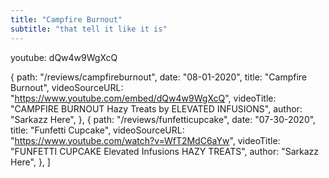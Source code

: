 ```yaml
---
title: "Campfire Burnout"
subtitle: "that tell it like it is"
---
```


youtube: dQw4w9WgXcQ

  {
    path: "/reviews/campfireburnout",
    date: "08-01-2020",
    title: "Campfire Burnout",
    videoSourceURL: "https://www.youtube.com/embed/dQw4w9WgXcQ",
    videoTitle: "CAMPFIRE BURNOUT Hazy Treats by ELEVATED INFUSIONS",
    author: "Sarkazz Here",
  },
  {
    path: "/reviews/funfetticupcake",
    date: "07-30-2020",
    title: "Funfetti Cupcake",
    videoSourceURL: "https://www.youtube.com/watch?v=WfT2MdC6aYw",
    videoTitle: "FUNFETTI CUPCAKE Elevated Infusions HAZY TREATS",
    author: "Sarkazz Here",
  },
]
